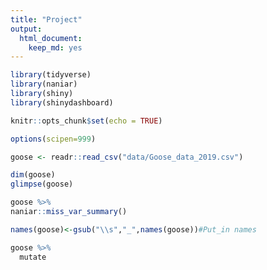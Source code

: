 ```yaml
---
title: "Project"
output: 
  html_document: 
    keep_md: yes
---
```

```r
library(tidyverse)
library(naniar)
library(shiny)
library(shinydashboard)
```

```r
knitr::opts_chunk$set(echo = TRUE)
```
```r
options(scipen=999)
```
```r
goose <- readr::read_csv("data/Goose_data_2019.csv")
```
```r
dim(goose)
glimpse(goose)
```
```r
goose %>% 
naniar::miss_var_summary()
```
```r
names(goose)<-gsub("\\s","_",names(goose))#Put_in names
```
```r
goose %>% 
  mutate
```


